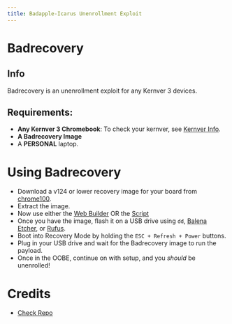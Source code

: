 ```yaml
---
title: Badapple-Icarus Unenrollment Exploit
---
```


# Badrecovery

## Info
Badrecovery is an unenrollment exploit for any Kernver 3 devices.

## Requirements:

* **Any Kernver 3 Chromebook**: To check your kernver, see [Kernver Info](/kajigs/kernverinfo).
* **A Badrecovery Image**
* A **PERSONAL** laptop.

# Using Badrecovery

* Download a v124 or lower recovery image for your board from [chrome100](https://chrome100.dev).
* Extract the image.
* Now use either the [Web Builder](https://binbashbanana.github.io/badrecovery/builder.html) OR the [Script](https://github.com/BinBashBanana/badrecovery?tab=readme-ov-file#preparing-an-image)
* Once you have the image, flash it on a USB drive using `dd`, [Balena Etcher](https://www.balena.io/etcher/), or [Rufus](https://rufus.ie/).
* Boot into Recovery Mode by holding the `ESC + Refresh + Power` buttons.   
* Plug in your USB drive and wait for the Badrecovery image to run the payload.
* Once in the OOBE, continue on with setup, and you *should* be unenrolled!

# Credits
* [Check Repo](https://github.com/BinBashBanana/badrecovery?tab=readme-ov-file#credits)
